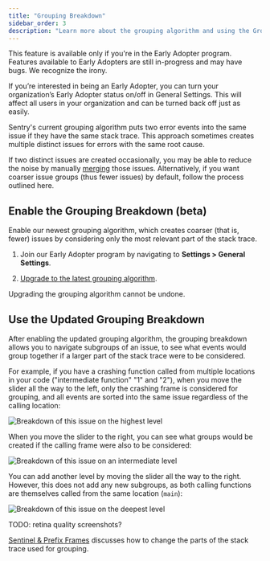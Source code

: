 ```yaml
---
title: "Grouping Breakdown"
sidebar_order: 3
description: "Learn more about the grouping algorithm and using the Grouping tab in Issue Details."
---
```


<Note>

This feature is available only if you're in the Early Adopter program. Features available to Early Adopters are still in-progress and may have bugs. We recognize the irony.

If you’re interested in being an Early Adopter, you can turn your organization’s Early Adopter status on/off in General Settings. This will affect all users in your organization and can be turned back off just as easily.

</Note>

Sentry's current grouping algorithm puts two error events into the same issue if they have the same stack trace. This approach sometimes creates multiple distinct issues for errors with the same root cause.

If two distinct issues are created occasionally, you may be able to reduce the noise by manually [merging](/product/issues/issue-details/#tabs) those issues. Alternatively, if you want coarser issue groups (thus fewer issues) by default, follow the process outlined here.

## Enable the Grouping Breakdown (beta)

Enable our newest grouping algorithm, which creates coarser (that is, fewer) issues by considering only the most relevant part of the stack trace.

1. Join our Early Adopter program by navigating to **Settings > General Settings**.

1. [Upgrade to the latest grouping algorithm](/product/data-management-settings/event-grouping#grouping-algorithms).

<Alert level="warning" title="Changing the grouping algorithm">

Upgrading the grouping algorithm cannot be undone.

</Alert>

## Use the Updated Grouping Breakdown

After enabling the updated grouping algorithm, the grouping breakdown allows you to navigate subgroups of an issue, to see what events would group together if a larger part of the stack trace were to be considered.

For example, if you have a crashing function called from multiple locations in your code ("intermediate function" "1" and "2"), when you move the slider all the way to the left, only the crashing frame is considered for grouping, and
all events are sorted into the same issue regardless of the calling location:

![Breakdown of this issue on the highest level](breakdown_level_01.png)

When you move the slider to the right, you can see what groups would be created
if the calling frame were also to be considered:

![Breakdown of this issue on an intermediate level](breakdown_level_02.png)

You can add another level by moving the slider all the way to the right. However, this does not add any new subgroups, as both calling functions are themselves called from the same location (`main`):

![Breakdown of this issue on the deepest level](breakdown_level_03.png)

TODO: retina quality screenshots?

[Sentinel & Prefix Frames](/product/data-management-settings/event-grouping/stack-trace-rules#sentinel--prefix-frames) discusses how to change the parts of the stack trace used for grouping.
